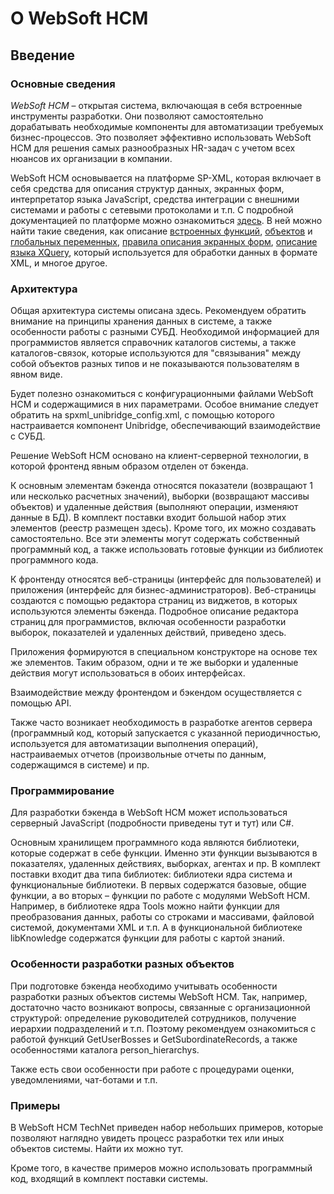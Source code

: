 # О WebSoft HCM

## Bведение

### Основные сведения

_WebSoft HCM_ – открытая система, включающая в себя встроенные инструменты разработки. Они позволяют самостоятельно дорабатывать необходимые компоненты для автоматизации требуемых бизнес-процессов. Это позволяет эффективно использовать WebSoft HCM для решения самых разнообразных HR-задач с учетом всех нюансов их организации в компании.

WebSoft HCM основывается на платформе SP-XML, которая включает в себя средства для описания структур данных, экранных форм, интерпретатор языка JavaScript, средства интеграции с внешними системами и работы с сетевыми протоколами и т.п. С подробной документацией по платформе можно ознакомиться [здесь](http://docs.datex.ru). В ней можно найти такие сведения, как описание [встроенных функций](http://docs.datex.ru/article.htm?id=5620276905286592550), [объектов](http://docs.datex.ru/article.htm?id=5665465792879477001) и [глобальных переменных](http://docs.datex.ru/article.htm?id=5620276905286592643), [правила описания экранных форм](http://docs.datex.ru/article.htm?id=5665465792879477168), [описание языка XQuery](http://docs.datex.ru/article.htm?id=5620203358492510995), который используется для обработки данных в формате XML, и многое другое.

### Архитектура

Общая архитектура системы описана здесь. Рекомендуем обратить внимание на принципы хранения данных в системе, а также особенности работы с разными СУБД. Необходимой информацией для программистов является справочник каталогов системы, а также каталогов-связок, которые используются для "связывания" между собой объектов разных типов и не показываются пользователям в явном виде.

Будет полезно ознакомиться с конфигурационными файлами WebSoft HCM и содержащимися в них параметрами. Особое внимание следует обратить на spxml_unibridge_config.xml, с помощью которого настраивается компонент Unibridge, обеспечивающий взаимодействие с СУБД.

Решение WebSoft HCM основано на клиент-серверной технологии, в которой фронтенд явным образом отделен от бэкенда.

К основным элементам бэкенда относятся показатели (возвращают 1 или несколько расчетных значений), выборки (возвращают массивы объектов) и удаленные действия (выполняют операции, изменяют данные в БД). В комплект поставки входит большой набор этих элементов (реестр размещен здесь). Кроме того, их можно создавать самостоятельно. Все эти элементы могут содержать собственный программный код, а также использовать готовые функции из библиотек программного кода.

К фронтенду относятся веб-страницы (интерфейс для пользователей) и приложения (интерфейс для бизнес-администраторов). Веб-страницы создаются с помощью редактора страниц из виджетов, в которых используются элементы бэкенда. Подробное описание редактора страниц для программистов, включая особенности разработки выборок, показателей и удаленных действий, приведено здесь.

Приложения формируются в специальном конструкторе на основе тех же элементов. Таким образом, одни и те же выборки и удаленные действия могут использоваться в обоих интерфейсах.

Взаимодействие между фронтендом и бэкендом осуществляется с помощью API.

Также часто возникает необходимость в разработке агентов сервера (программный код, который запускается с указанной периодичностью, используется для автоматизации выполнения операций), настраиваемых отчетов (произвольные отчеты по данным, содержащимся в системе) и пр.

### Программирование

Для разработки бэкенда в WebSoft HCM может использоваться серверный JavaScript (подробности приведены тут и тут) или C#.

Основным хранилищем программного кода являются библиотеки, которые содержат в себе функции. Именно эти функции вызываются в показателях, удаленных действиях, выборках, агентах и пр. В комплект поставки входит два типа библиотек: библиотеки ядра система и функциональные библиотеки. В первых содержатся базовые, общие функции, а во вторых – функции по работе с модулями WebSoft HCM. Например, в библиотеке ядра Tools можно найти функции для преобразования данных, работы со строками и массивами, файловой системой, документами XML и т.п. А в функциональной библиотеке libKnowledge содержатся функции для работы с картой знаний.

### Особенности разработки разных объектов

При подготовке бэкенда необходимо учитывать особенности разработки разных объектов системы WebSoft HCM. Так, например, достаточно часто возникают вопросы, связанные с организационной структурой: определение руководителей сотрудников, получение иерархии подразделений и т.п. Поэтому рекомендуем ознакомиться с работой функций GetUserBosses и GetSubordinateRecords, а также особенностями каталога person_hierarchys.

Также есть свои особенности при работе с процедурами оценки, уведомлениями, чат-ботами и т.п.

### Примеры

В WebSoft HCM TechNet приведен набор небольших примеров, которые позволяют наглядно увидеть процесс разработки тех или иных объектов системы. Найти их можно тут.

Кроме того, в качестве примеров можно использовать программный код, входящий в комплект поставки системы.
